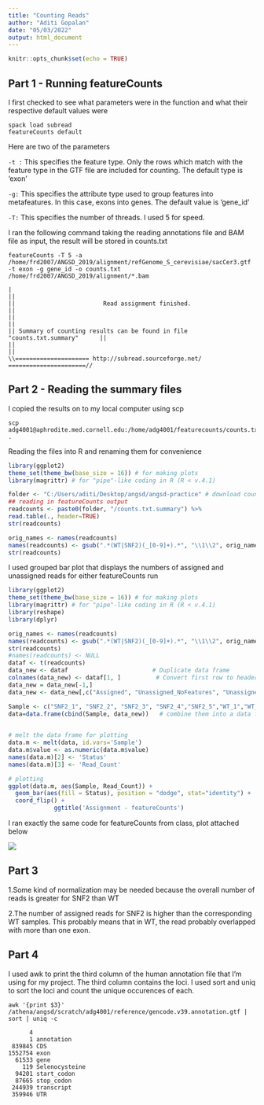 ---
title: "Counting Reads"
author: "Aditi Gopalan"
date: "05/03/2022"
output: html_document
---

```{r setup, include=FALSE}
knitr::opts_chunk$set(echo = TRUE)
```

## Part 1 - Running featureCounts
I first checked to see what parameters were in the function and what their respective default values were 

```
spack load subread 
featureCounts default 

```
Here are two of the parameters 


```-t :``` 
This specifies the feature type. Only the rows which match with the feature type in the GTF file are included for counting. The default type is 'exon'

```-g:``` This specifies the attribute type used to group features into metafeatures. In this case, exons into genes. The default value is 'gene_id'

``` -T: ``` This specifies the number of threads. I used 5 for speed. 

I ran the following command taking the reading annotations file and BAM file as input, the result will be stored in counts.txt 
``` 
featureCounts -T 5 -a /home/frd2007/ANGSD_2019/alignment/refGenome_S_cerevisiae/sacCer3.gtf -t exon -g gene_id -o counts.txt /home/frd2007/ANGSD_2019/alignment/*.bam
```

```
|                                                                            ||
||                         Read assignment finished.                          ||
||                                                                            ||
|| Summary of counting results can be found in file "counts.txt.summary"      ||
||                                                                            ||
\\===================== http://subread.sourceforge.net/ ======================//
```

## Part 2 - Reading the summary files 

I copied the results on to my local computer using scp 

```
scp adg4001@aphrodite.med.cornell.edu:/home/adg4001/featurecounts/counts.txt .
```
Reading the files into R and renaming them for convenience 

```{r reads}
library(ggplot2)
theme_set(theme_bw(base_size = 16)) # for making plots
library(magrittr) # for "pipe"-like coding in R (R < v.4.1)

folder <- "C:/Users/aditi/Desktop/angsd/angsd-practice" # download count table!
## reading in featureCounts output
readcounts <- paste0(folder, "/counts.txt.summary") %>%
read.table(., header=TRUE)
str(readcounts)

orig_names <- names(readcounts) 
names(readcounts) <- gsub(".*(WT|SNF2)(_[0-9]+).*", "\\1\\2", orig_names)
str(readcounts)
```

I used grouped bar plot that displays the numbers of assigned and unassigned reads for either featureCounts run

```{r plot}
library(ggplot2)
theme_set(theme_bw(base_size = 16)) # for making plots
library(magrittr) # for "pipe"-like coding in R (R < v.4.1)
library(reshape)
library(dplyr)

orig_names <- names(readcounts) 
names(readcounts) <- gsub(".*(WT|SNF2)(_[0-9]+).*", "\\1\\2", orig_names)
str(readcounts)
#names(readcounts) <- NULL
dataf <- t(readcounts)
data_new <- dataf                        # Duplicate data frame
colnames(data_new) <- dataf[1, ]          # Convert first row to header
data_new = data_new[-1,]
data_new <- data_new[,c("Assigned", "Unassigned_NoFeatures", "Unassigned_Ambiguity")]

Sample <- c("SNF2_1", "SNF2_2", "SNF2_3", "SNF2_4","SNF2_5","WT_1","WT_2","WT_3","WT_4","WT_5") #Creating list of samples
data=data.frame(cbind(Sample, data_new))   # combine them into a data frame
      

# melt the data frame for plotting
data.m <- melt(data, id.vars='Sample')
data.m$value <- as.numeric(data.m$value)
names(data.m)[2] <- 'Status'
names(data.m)[3] <- 'Read_Count'

# plotting
ggplot(data.m, aes(Sample, Read_Count)) +   
  geom_bar(aes(fill = Status), position = "dodge", stat="identity") +
  coord_flip() +
             ggtitle('Assignment - featureCounts')
```


I ran exactly the same code for featureCounts from class, plot attached below 

![](C:/Users/aditi/Desktop/angsd/angsd-practice/Rplot01.png)

## Part 3 

1.Some kind of normalization may be needed because the overall number of reads is greater for SNF2 than WT


2.The number of assigned reads for SNF2 is higher than the corresponding WT samples. This probably means that in WT, the read probably overlapped with more than one exon. 


## Part 4 

I used awk to print the third column of the human annotation file that I'm using for my project. The third column contains the loci. I used sort and uniq to sort the loci and count the unique occurences of each.
```
awk '{print $3}' /athena/angsd/scratch/adg4001/reference/gencode.v39.annotation.gtf | sort | uniq -c
```

```
      4
      1 annotation
 839845 CDS
1552754 exon
  61533 gene
    119 Selenocysteine
  94201 start_codon
  87665 stop_codon
 244939 transcript
 359946 UTR
```

